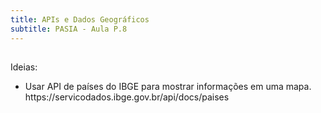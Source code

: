 ```yaml
---
title: APIs e Dados Geográficos
subtitle: PASIA - Aula P.8
---
```


##  

Ideias:

- Usar API de países do IBGE para mostrar informações em uma mapa.
  https://servicodados.ibge.gov.br/api/docs/paises
